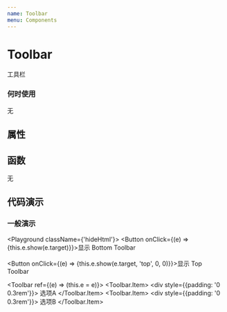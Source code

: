 ```yaml
---
name: Toolbar
menu: Components
---
```


# Toolbar
工具栏

### 何时使用
无


## 属性

<PropsTable of={Toolbar} />

## 函数
无


## 代码演示

### 一般演示

<Playground className={'hideHtml'}>
<Button onClick={(e) => {this.e.show(e.target)}}>显示 Bottom Toolbar</Button>
<br />
<br />
<Button  onClick={(e) => {this.e.show(e.target, 'top', 0, 0)}}>显示 Top Toolbar</Button>

<Toolbar ref={(e) => (this.e = e)}>
        <Toolbar.Item>
          <div style={{padding: '0 0.3rem'}}>
              选项A
          </div>
        </Toolbar.Item>
        <Toolbar.Item>
          <div style={{padding: '0 0.3rem'}}>
               选项B
           </div>
        </Toolbar.Item>
      </Toolbar>
</Playground>




